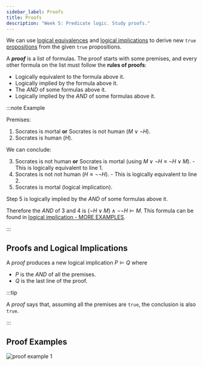 ```yaml
---
sidebar_label: Proofs
title: Proofs
description: "Week 5: Predicate logic. Study proofs."
---
```


We can use [logical equivalences](030-propositional-logic.mdx#logical-equivalence) and [logical implications](050-logical-implication.mdx) to derive
new `true` [propositions](030-propositional-logic.mdx#proposition) from the given `true` propositions.

A _**proof**_ is a list of formulas. The proof starts with some premises,
and every other formula on the list must follow the **rules of proofs**:

- Logically equivalent to the formula above it.
- Logically implied by the formula above it.
- The $AND$ of some formulas above it.
- Logically implied by the $AND$ of some formulas above it.

:::note Example

Premises:

1. Socrates is mortal **or** Socrates is not human ($M \lor \lnot H$).
2. Socrates is human ($H$).

We can conclude:

3. Socrates is not human **or** Socrates is mortal (using $M \lor \lnot H \equiv \lnot H \lor M$). - This is logically equivalent to line 1.
4. Socrates is not not human ($H \equiv \lnot \lnot H$). - This is logically equivalent to line 2.
5. Socrates is mortal (logical implication).

Step 5 is logically implied by the $AND$ of some formulas above it.

Therefore the $AND$ of 3 and 4 is $(\lnot H \lor M) \land \lnot \lnot H \models M$.
This formula can be found in [logical implication - MORE EXAMPLES](050-logical-implication.mdx).

:::

## Proofs and Logical Implications

A _proof_ produces a new logical implication $P \models Q$ where

- $P$ is the $AND$ of all the premises.
- $Q$ is the last line of the proof.

:::tip

A _proof_ says that, assuming all the premises are `true`, the conclusion is also `true`.

:::

## Proof Examples

![proof example 1](_assets-05/proof-example-1.png)

